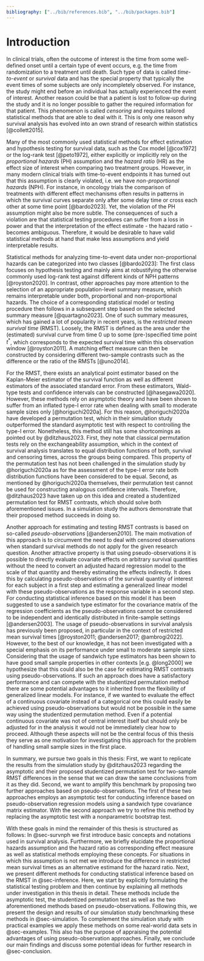 ```yaml
---
bibliography: ["../bib/references.bib", "../bib/packages.bib"]
---
```


# Introduction {#sec-intro}

In clinical trials, often the outcome of interest is the time from some well-defined onset until a certain type of event occurs, e.g. the time from randomization to a treatment until death.
Such type of data is called *time-to-event* or *survival* data and has the special property that typically the event times of some subjects are only incompletely observed.
For instance, the study might end before an individual has actually experienced the event of interest.
Another reason could be that a patient is lost to follow-up during the study and it is no longer possible to gather the required information for that patient.
This phenomenon is called *censoring* and requires tailored statistical methods that are able to deal with it.
This is only one reason why survival analysis has evolved into an own strand of research within statistics [@collett2015].

Many of the most commonly used statistical methods for effect estimation and hypothesis testing for survival data, such as the Cox model [@cox1972] or the log-rank test [@peto1972], either explicitly or implicitly rely on the *proportional hazards* (PH) assumption and the *hazard ratio* (HR) as the effect size of interest when comparing two treatment groups.
However, in many modern clinical trials with time-to-event endpoints it has turned out that this assumption is clearly violated, i.e. we have *non-proportional hazards* (NPH).
For instance, in oncology trials the comparison of treatments with different effect mechanisms often results in patterns in which the survival curves separate only after some delay time or cross each other at some time point [@bardo2023].
Yet, the violation of the PH assumption might also be more subtle.
The consequences of such a violation are that statistical testing procedures can suffer from a loss in power and that the interpretation of the effect estimate - the hazard ratio - becomes ambiguous.
Therefore, it would be desirable to have valid statistical methods at hand that make less assumptions and yield interpretable results.


Statistical methods for analyzing time-to-event data under non-proportional hazards can be categorized into two classes [@bardo2023]:
The first class focuses on hypothesis testing and mainly aims at robustifying the otherwise commonly used log-rank test against different kinds of NPH patterns [@royston2020].
In contrast, other approaches pay more attention to the selection of an appropriate population-level summary measure, which remains interpretable under both, proportional and non-proportional hazards.
The choice of a corresponding statistical model or testing procedure then follows in a subsequent step based on the selected summary measure [@quartagno2023].
One of such summary measures, which has gained a lot of popularity in recent years, is the *restricted mean survival time* (RMST).
Loosely, the RMST is defined as the area under the (estimated) survival curve from time $0$ up to some (pre-)specified time point $t^*$, which corresponds to the expected survival time within this observation window [@royston2011].
A matching effect measure can then be constructed by considering different two-sample contrasts such as the difference or the ratio of the RMSTs [@uno2014].

For the RMST, there exists an analytical point estimator based on the Kaplan-Meier estimator of the survival function as well as different estimators of the associated standard error.
From these estimators, Wald-type tests and confidence intervals can be constructed [@hasegawa2020].
However, these methods rely on asymptotic theory and have been shown to suffer from an inflated type-I error rate when dealing with small to moderate sample sizes only [@horiguchi2020a].
For this reason, @horiguchi2020a have developed a permutation test, which in their simulation study outperformed the standard asymptotic test with respect to controlling the type-I error.
Nonetheless, this method still has some shortcomings as pointed out by @ditzhaus2023.
First, they note that classical permutation tests rely on the exchangeability assumption, which in the context of survival analysis translates to equal distribution functions of both, survival and censoring times, across the groups being compared.
This property of the permutation test has not been challenged in the simulation study by @horiguchi2020a as for the assessment of the type-I error rate both distribution functions have been considered to be equal.
Second, as mentioned by @horiguchi2020a themselves, their permutation test cannot be used for constructing analogous confidence intervals.
Therefore, @ditzhaus2023 have taken up on this idea and created a studentized permutation test for RMST contrasts, which should solve both aforementioned issues.
In a simulation study the authors demonstrate that their proposed method succeeds in doing so.

Another approach for estimating and testing RMST contrasts is based on so-called *pseudo-observations* [@andersen2010].
The main motivation of this approach is to circumvent the need to deal with censored observations when standard survival methods do not apply for the given research question.
Another attractive property is that using pseudo-observations it is possible to directly evaluate covariate effects on arbitrary survival quantities without the need to convert an adjusted hazard regression model to the scale of that quantity and thereby estimating the effects indirectly.
It does this by calculating pseudo-observations of the survival quantity of interest for each subject in a first step and estimating a generalized linear model with these pseudo-observations as the response variable in a second step.
For conducting statistical inference based on this model it has been suggested to use a sandwich type estimator for the covariance matrix of the regression coefficients as the pseudo-observations cannot be considered to be independent and identically distributed in finite-sample settings [@andersen2003].
The usage of pseudo-observations in survival analysis has previously been proposed, in particular in the context of restricted mean survival times [@royston2011; @andersen2017; @ambrogi2022].
However, to the best of our knowledge, it has not been investigated with a special emphasis on its performance under small to moderate sample sizes.
Considering that the usage of sandwich type estimators has been shown to have good small sample properties in other contexts [e.g. @long2000] we hypothesize that this could also be the case for estimating RMST contrasts using pseudo-observations.
If such an approach does have a satisfactory performance and can compete with the studentized permutation method there are some potential advantages to it inherited from the flexibility of generalized linear models.
For instance, if we wanted to evaluate the effect of a continuous covariate instead of a categorical one this could easily be achieved using pseudo-observations but would not be possible in the same way using the studentized permutation method.
Even if a potential continuous covariate was not of central interest itself but should only be adjusted for in the analysis it would not be immediately clear how to proceed.
Although these aspects will not be the central focus of this thesis they serve as one motivation for investigating this approach for the problem of handling small sample sizes in the first place.

In summary, we pursue two goals in this thesis:
First, we want to replicate the results from the simulation study by @ditzhaus2023 regarding the asymptotic and their proposed studentized permutation test for two-sample RMST differences in the sense that we can draw the same conclusions from it as they did.
Second, we want to amplify this benchmark by proposing two further approaches based on pseudo-observations.
The first of these two approaches employs an asymptotic test for conducting inference based on pseudo-observation regression models using a sandwich type covariance matrix estimator.
With the second approach we try to refine this method by replacing the asymptotic test with a nonparametric bootstrap test.

With these goals in mind the remainder of this thesis is structured as follows:
In @sec-survnph we first introduce basic concepts and notations used in survival analysis.
Furthermore, we briefly elucidate the proportional hazards assumption and the hazard ratio as corresponding effect measure as well as statistical methods employing these concepts.
For situations in which this assumption is not met we introduce the difference in restricted mean survival times as an alternative estimand for the hazard ratio.
Next, we present different methods for conducting statistical inference based on the RMST in @sec-inference.
Here, we start by explicitly formulating the statistical testing problem and then continue by explaining all methods under investigation in this thesis in detail.
These methods include the asymptotic test, the studentized permutation test as well as the two aforementioned methods based on pseudo-observations.
Following this, we present the design and results of our simulation study benchmarking these methods in @sec-simulation.
To complement the simulation study with practical examples we apply these methods on some real-world data sets in @sec-examples.
This also has the purpose of appraising the potential advantages of using pseudo-observation approaches.
Finally, we conclude our main findings and discuss some potential ideas for further research in @sec-conclusion.
